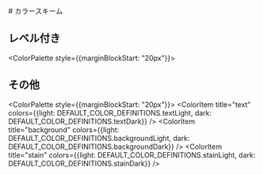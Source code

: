 

<Meta title="Design/カラースキーム"/>

<div style={{marginBlockEnd: "40px"}}>
  # カラースキーム
</div>

## レベル付き
<ColorPalette style={{marginBlockStart: "20px"}}>
  <ColorItem
    title="primary"
    colors={DEFAULT_COLOR_DEFINITIONS.primary}
  />
  <ColorItem
    title="secondary"
    colors={DEFAULT_COLOR_DEFINITIONS.secondary}
  />
  <ColorItem
    title="blue"
    colors={DEFAULT_COLOR_DEFINITIONS.blue}
  />
  <ColorItem
    title="red"
    colors={DEFAULT_COLOR_DEFINITIONS.red}
  />
  <ColorItem
    title="green"
    colors={DEFAULT_COLOR_DEFINITIONS.green}
  />
  <ColorItem
    title="yellow"
    colors={DEFAULT_COLOR_DEFINITIONS.yellow}
  />
  <ColorItem
    title="purple"
    colors={DEFAULT_COLOR_DEFINITIONS.purple}
  />
  <ColorItem
    title="cyan"
    colors={DEFAULT_COLOR_DEFINITIONS.cyan}
  />
  <ColorItem
    title="orange"
    colors={DEFAULT_COLOR_DEFINITIONS.orange}
  />
  <ColorItem
    title="gray"
    colors={DEFAULT_COLOR_DEFINITIONS.gray}
  />
</ColorPalette>

## その他
<ColorPalette style={{marginBlockStart: "20px"}}>
  <ColorItem
    title="white"
    colors={[DEFAULT_COLOR_DEFINITIONS.white]}
  />
  <ColorItem
    title="black"
    colors={[DEFAULT_COLOR_DEFINITIONS.black]}
  />
  <ColorItem
    title="text"
    colors={{light: DEFAULT_COLOR_DEFINITIONS.textLight, dark: DEFAULT_COLOR_DEFINITIONS.textDark}}
  />
  <ColorItem
    title="background"
    colors={{light: DEFAULT_COLOR_DEFINITIONS.backgroundLight, dark: DEFAULT_COLOR_DEFINITIONS.backgroundDark}}
  />
  <ColorItem
    title="stain"
    colors={{light: DEFAULT_COLOR_DEFINITIONS.stainLight, dark: DEFAULT_COLOR_DEFINITIONS.stainDark}}
  />
</ColorPalette>
